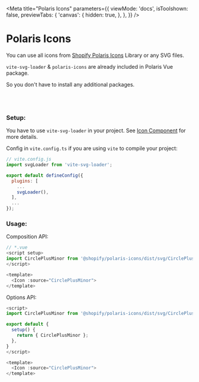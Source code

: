 
<Meta
  title="Polaris Icons"
  parameters={{
    viewMode: 'docs',
    isToolshown: false,
    previewTabs: {
      'canvas': {
        hidden: true,
      },
    },
  }}
/>

# Polaris Icons

You can use all icons from [Shopify Polaris Icons](https://polaris-icons.shopify.com/) Library or any SVG files.

`vite-svg-loader` & `polaris-icons` are already included in Polaris Vue package.

So you don't have to install any additional packages.

<br/>
<br/>

### **Setup:**

You have to use `vite-svg-loader` in your project. See [Icon Component](./?path=/docs/components-images-and-icons-icon) for more details.

Config in `vite.config.ts` if you are using `vite` to compile your project:

```javascript
// vite.config.js
import svgLoader from 'vite-svg-loader';

export default defineConfig({
  plugins: [
    ...
    svgLoader(),
  ],
  ...
});
```

### **Usage:**

Composition API:

```js
// *.vue
<script setup>
import CirclePlusMinor from '@shopify/polaris-icons/dist/svg/CirclePlusMinor.svg';
</script>

<template>
  <Icon :source="CirclePlusMinor">
</template>
```

Options API:

```js
<script>
import CirclePlusMinor from '@shopify/polaris-icons/dist/svg/CirclePlusMinor.svg';

export default {
  setup() {
    return { CirclePlusMinor };
  },
}
</script>

<template>
  <Icon :source="CirclePlusMinor">
</template>
```


